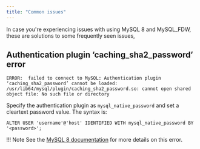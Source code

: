 ```yaml
---
title: "Common issues"
---
```


In case you're experiencing issues with using MySQL 8 and MySQL_FDW, these are solutions to some frequently seen issues,

## Authentication plugin ‘caching_sha2_password’ error

```text
ERROR:  failed to connect to MySQL: Authentication plugin ‘caching_sha2_password’ cannot be loaded: /usr/lib64/mysql/plugin/caching_sha2_password.so: cannot open shared  object file: No such file or directory
```

Specify the authentication plugin as `mysql_native_password` and set a cleartext password value. The syntax is:

`ALTER USER 'username'@'host' IDENTIFIED WITH mysql_native_password BY '<password>';`

!!! Note
    See the [MySQL 8 documentation](https://dev.mysql.com/doc/refman/8.0/en/upgrading-from-previous-series.html) for more details on this error.

